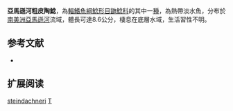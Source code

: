 {{Speciesbox
| name = 亞馬遜河粗皮陶鯰
| image = 
| image_width = 250px
| image_caption = 
| status = NE
| status_system = IUCN3.1
| genus = Trachydoras
| species = steindachneri
| authority = [[Perugia|Perugia]], 1897
| synonyms = *''Oxydoras steindachneri'', Perugia, 1897
*''Oxydoras trachyparia'', Boulenger, 1898
*''Trachydoras trachyparia'', Boulenger, 1898
}}

'''亞馬遜河粗皮陶鯰'''，為[[輻鰭魚綱|輻鰭魚綱]][[鯰形目|鯰形目]][[鼬鯰科|鼬鯰科]]的其中一[[種|種]]，為熱帶淡水魚，分布於[[南美洲|南美洲]][[亞馬遜河|亞馬遜河]]流域，體長可達8.6公分，棲息在底層水域，生活習性不明。

==参考文献==
*{{FishBase_species|genus=Trachydoras|species=steindachneri|year=2015|month=7}}

== 扩展阅读 ==
{{refbegin}}
{{wikispecies-inline|Trachydoras steindachneri|亞馬遜河粗皮陶鯰}}
{{refend}}
{{Taxonbar|from=Q3767676}}

[[Category:粗皮陶鯰屬|steindachneri]]
[[Category:1897年描述的鱼类|T]]
